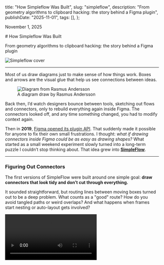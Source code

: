 
  title: "How Simpleflow Was Built",
  slug: "simpleflow",
  description:
    "From geometry algorithms to clipboard hacking: the story behind a Figma plugin",
  publishDate: "2025-11-01",
  tags: [],
};

<p className="time" dateTime="2025-11-01">
  November 1, 2025
</p>

<div className="article-page-header">
# How Simpleflow Was Built

From geometry algorithms to clipboard hacking: the story behind a Figma plugin

</div>

<img src={coverImage} alt="Simpleflow cover" />

---

Most of us draw diagrams just to make sense of how things work. Boxes and arrows are the visual glue that help us see connections between ideas.

<figure>
  <img src={diagramImage} alt="Diagram from Rasmus Andersson" />
  <figcaption>A diagram draw by Rasmus Andersson</figcaption>
</figure>

Back then, I’d watch designers bounce between tools, sketching out flows and connectors, only to rebuild everything again inside Figma. The connectors looked off, and any time something changed, you had to modify context again.

Then in **2019**, [Figma opened its plugin API](https://www.figma.com/community/plugins). That suddenly made it possible for anyone to fix their own small frustrations. I thought: _what if drawing connectors inside Figma could be as easy as drawing shapes?_ What started as a small weekend experiment slowly turned into a long-term puzzle I couldn’t stop thinking about. That idea grew into [**SimpleFlow**](https://www.figma.com/community/plugin/751821593330638172/simpleflow-figjam-connectors-everywhere).

---

### Figuring Out Connectors

The first versions of SimpleFlow were built around one simple goal: **draw connectors that look tidy and don’t cut through everything.**

It sounded straightforward, but routing lines between moving boxes turned out to be a deep problem. What counts as a "good" route? How do you avoid tangled paths or weird overlaps? And what happens when frames start nesting or auto-layout gets involved?

<Video src={sf2019} />

I spent months back in 2020 writing rule-based routing: check positions, test collisions, bend lines at ninety degrees, repeat. If I'd seen [this deep dive article about Routing Orthogonal Diagram Connectors](https://medium.com/swlh/routing-orthogonal-diagram-connectors-in-javascript-191dc2c5ff70) earlier, it would've saved a lot of time!

<figure>
  <img src={RoutingOrthogonalDiagramImage} alt="Simpleflow stat 2020-1" />
  <img src={RoutingOrthogonalDiagramImage2} alt="Simpleflow stat 2020-2" />
  <figcaption>
    A deep dive that covers most of those edge cases neatly (2020)
  </figcaption>
</figure>

Then in **April 2021**, [FigJam launched](https://www.figma.com/figjam/). Seeing its live connectors in action was a delightful moment: they updated in real time and solved exactly the kind of problem I’d been wrestling with. It was a reference for what a “good” solution could look like.

At that point, Figma’s API only supported connectors inside FigJam, but not in Figma Design. There was a `createConnector()` method, but it [didn’t work outside that environment](https://developers.figma.com/docs/plugins/api/properties/figma-createconnector/). I tried a few experiments, but none felt natural or reliable. So I decided to step back and pause the project, hoping one day the API might open up to design files too.

---

### One Button, Big Turning Point

In **January 2023**, [Danny Postmaa tweets about Figcomponents.com](https://x.com/dannypostmaa/status/1612345747495874561) — a [site](https://www.figcomponents.com/) that let you copy UI components from the web and paste them straight into Figma. That immediately clicked for me: if the browser could paste components, then the same pathway might also paste FigJam connectors.

With that in mind, I simplified SimpleFlow into a single idea: **Copy Connector → Paste → Done.** No extra settings or UI controls, just one simple action that worked.

<Video src={sf2023} muted />

Long story short, after launch the plugin’s usage grew **almost 8x in six months (Dec, 2022 → Jun, 2023)**. You might be wondering: _how did you make it?_ To make it work I had to dig into how the browser writes data to the clipboard and how Figma reads it back on paste.

<img src={statImage} alt="Simpleflow stat 22-23" />

---

### Opening the Clipboard

At first, I thought it'd be simple: just write the connector data to the clipboard, right? I already had a static file saved in the plugin, but the tricky part was figuring out **what format it needed to be in**.

So I tried pasting the connector into VS Code and Apple Notes to see what would happen. Nothing showed up. That's when I knew something was off. I found this handy website [Evercoder's Clipboard Inspector](https://github.com/evercoder/clipboard-inspector) and finally got to peek under the hood at what Figma was actually putting on the clipboard. And that's when it all made sense: Figma wasn't using plain text at all, it was writing **rich `text/html`** with two special attributes tucked inside: `data-metadata` and `data-buffer`.

<img src={clipboardInsImage} alt="Inspector" />

```html lines={[3,4]} showLineNumbers
<meta charset="utf-8" />
<div>
  <span data-metadata="<!--(figmeta)eyJm[...]9Cg==(/figmeta)-->"></span>
  <span data-buffer="<!--(figma)ZmlnLW[...]ff/AA==(/figma)-->"></span>
</div>
<span style="white-space:pre-wrap;">Text</span>
```

`data-metadata` starts with **eyJ**, which gives me a sense of Base64-encoded JSON; decoding with `JSON.parse(atob(...))` you'll get something like:

```JSON
{
  "fileKey": "4XvKUK38NtRPZASgUJiZ87",
  "pasteID": 1261442360,
  "dataType": "scene"
}
```

And the real payload lives inside `data-buffer`. Base64-decoding that produces a binary blob starting with `fig-kiwi`. I learned about this from [Alex Harri’s excellent deep dive](https://alexharri.com/blog/clipboard) on the Clipboard API, which explains not just how clipboard formats work in browsers, but also how Figma encodes its own data:

```JSON
fig-kiwiF\x00\x00\x00\x1CK\x00\x00µ½\v\x9CdI[...]\x197Ü\x83\x03
```

This fig-kiwi string turned out to be Figma’s internal [Kiwi format](https://github.com/evanw/kiwi) (created by co-founder & former CTO Evan Wallace). So what I needed to store inside the static file wasn’t just vector data; it was a tiny `.fig` file!

---

### Encoding and Decoding using kiwi-schema

How does copying in Figma actually work? In short, Figma turns the selected elements (area) into a small `.fig` file through kiwi-schema format, encodes it in Base64, places that string inside the `data-buffer` attribute of an empty HTML `<span>` element, and then writes the entire HTML snippet to the clipboard as `text/html`.

You can also test this yourself: try to create a new figma file, save and upload it to [Evan Wallace’s .fig parser](https://madebyevan.com/figma/fig-file-parser/). You’ll see the actual contents, including Design data (.fig), Meta data (.json), and the thumbnail.

<Video src={figFileInspector} />

```javascript title={'STEP 1: ArrayBuffer → JSON (Kiwi Schema Decode)'}
import { ByteBuffer, compileSchema, decodeBinarySchema } from 'kiwi-schema';

// Extract Base64 from html → Base64 → Blob → ArrayBuffer, then:

const figToJson = (fileBuffer: ArrayBuffer): object => {

  // Parse fig-kiwi format: [magic][delimiter][schema section][data section]
  const [schemaByte, dataByte] = figToBinaryParts(fileBuffer);
  
  const schema = decodeBinarySchema(new ByteBuffer(schemaByte));
  const schemaHelper = compileSchema(schema);
  const json = schemaHelper['decodeMessage'](new ByteBuffer(dataByte));
  
  // Encode blob bytes to base64 for JSON (if any)
  return convertBlobsToBase64(json);
}

// → { nodeChanges: [{ type: 'CONNECTOR', nodeGenerationData: {...}, ... }] }
const jsonData = figToJson(arrayBuffer);

// Now, jsonData for you to modify (Skip)

```


```javascript title={'STEP 2: JSON → Uint8Array (Kiwi Schema Encode)'}
import { ByteBuffer, compileSchema, decodeBinarySchema } from 'kiwi-schema';

// After updating all the connector JSON data,

const jsonToFig = async (json: any, originalBuffer: ArrayBuffer): Promise<Uint8Array> => {
  
  // Parse fig-kiwi format: [magic][delimiter][schema section][data section]
  const [schemaByte, _] = figToBinaryParts(originalBuffer);
  
  // Encode JSON using original schema
  const schema = decodeBinarySchema(new ByteBuffer(schemaByte));
  const schemaHelper = compileSchema(schema);
  const encodedData = schemaHelper['encodeMessage'](decodeBase64ToBlobBytes(json));
  
  // Compress both schema and data
  const compressedSchema = UZIP.deflateRaw(schemaByte);
  const compressedData = UZIP.deflateRaw(encodedData);
  
  // Build fig-kiwi binary format
  const result = new Uint8Array(
    8 + 4 +                              // magic + delimiter
    4 + compressedSchema.length +        // schema section
    4 + compressedData.length            // data section
  );
  
  // Write header: 'fig-kiwi' magic bytes + delimiter
  result.set([102, 105, 103, 45, 107, 105, 119, 105], 0);  // 'fig-kiwi'
  result.set([0x0f, 0, 0, 0], 8);                          // delimiter
  
  // ... and the rest of data:
  // [magic bytes][delimiter][compressed schema][compressed data]

  return result;
};

// binaryData is now a Uint8Array in Figma's fig-kiwi format
const binaryData = await jsonToFig(jsonData, arrayBuffer);

// then, Uint8Array → Base64 → Update to the HTML and Write to Clipboard

```

At first, this approach might seem overcomplicated, but there’s a good reason for it. As [Alex Harri explains in his article on clipboard formats](https://alexharri.com/blog/clipboard), browsers have to translate data between web and operating system clipboard APIs, and each OS supports only a few “standard” formats, like plain text, HTML, and PNG. Custom types (like Figma’s internal format) don’t map cleanly across apps.

By storing encoded data as `text/html`, Figma ensures that the clipboard contents are recognized by all operating systems. That’s why you can copy something from Figma’s web app and paste it seamlessly into the desktop app, the browser and OS both understand what’s being transferred.

---

### Back to the plugin

Once I understood how fig-kiwi and clipboard encoding worked, I could finally rebuild SimpleFlow from the inside out. The plugin can now generate connectors dynamically: adjusting color, stroke width, or corner rounding.

It can even **create connector types that aren’t available in Figma’s official UI**. Because the plugin builds connectors directly at the data level, it offers far more precise control without the usual editor limitations:

```JSON lines={[19,23]} showLineNumbers
/**
* Working at the schema level unlocks two key advantages:
*
* 1. Access to undocumented properties: Some connector properties like `connectorTextMidpoint` 
*    exist in the schema but aren't exposed through Figma's official API documentation.
*    https://developers.figma.com/docs/plugins/api/api-reference/
*
* 2. Bypass UI limitations: You can apply config that Figma's UI doesn't normally allow,
*    such as setting `connectorLineStyle` from "ELBOWED"` to `CURVED` type.
*/

{
  ...,
  type: "CONNECTOR",
  visible: true,
  opacity: 1,
  strokeWeight: 0,
  strokeAlign: "CENTER",
  connectorLineStyle: "ELBOWED", // 📍 customize to `CURVED` type is possible!
  connectorStartCap: "NONE",
  connectorEndCap: "ARROW_LINES",
   // 📍 or access to internal props
  connectorTextMidpoint: { section: "MIDDLE_TO_END", offset: 0.04886624589562416, offAxisOffset: "NONE" },
  connectorStart: {
    magnet: "NONE"
    ...,
  },
  connectorEnd: {
    magnet: "NONE"
    ...,
  },
  ...
}
```

<Video src={sf2025} />

On the other hand, getting **clipboard writes to behave** inside Figma’s plugin sandbox was tricky. Some clipboard APIs are deprecated, and browser behavior can be inconsistent. This [community thread](https://forum.figma.com/ask-the-community-7/write-to-clipboard-from-custom-plugin-23974) became my main reference. After plenty of trial and error, I found a setup stable enough to rely on.

```js
  const setToClipboard = async (data) => {
    try {
      /**
       * As with many new APIs, the Clipboard API is only supported for pages served over HTTPS.
       * To help prevent abuse, clipboard access is only allowed when a page is the active tab.
       * Pages in active tabs can write to the clipboard without requesting permission,
       * but reading from the clipboard always requires permission.
       */
      const contentBlob = new Blob([data], { type: 'text/html' });
      const item = new clipboard.ClipboardItem({ 'text/html': contentBlob });

      clipboard.write([item]).then(
        () => {
          console.log('Copied to clipboard successfully!');
        },
        (error) => {
          console.error('unable to write to clipboard. Error:');
        }
      );
    } catch (err) {
      new Error(err);
    }
  };
```

That’s how SimpleFlow’s **Copy Connector** button actually works, it assembles a valid element schema, encodes it the same way Figma does, save the data into Clipboard, and relies on Figma's native parsing process when pasting.

---

### When Figma Closed the API Door

Around mid-2025, Figma tightened its API. Developers began seeing errors like this:

```plaintext
Error: in clone: Cloning CONNECTOR nodes is not supported in the current editor
```

> “The CONNECTOR node type is specific to FigJam and should never have been allowed by the API in Figma Design… The API has now been updated to enforce this consistently.”  
> — **ksn, Figma Community Support**

A discussion on the [Figma Forum](https://forum.figma.com/ask-the-community-7/has-figma-changed-or-restricted-its-clone-function-api-43505) explains that no more `createConnector()` calls and `clone()` workarounds, FigJam connectors were officially off-limits inside Figma Design. Many popular plugins broke overnight. SimpleFlow, however, kept working.

Both approaches were technically programmatic: one used Figma’s API to create connectors directly, while mine **generated the connector through actual element schema** instead. Users still had to press hotkey **Cmd/Ctrl + V** to paste it from Clipboard, but since Figma treats paste as a valid action, it remained supported. That small difference was enough to keep the plugin alive.

---

### Looking Back

What began as a weekend experiment to route lines around boxes turned into an unexpected API journey. When geometry got tricky and the Figma API reached its limits, curiosity led me to explore how copy-paste actually works, and turned out to be the better path. Along the way, I learned a few things:

1. Every copy in Figma is essentially a tiny `.fig` file.
2. Understanding clipboard formats can sometimes be more powerful than private APIs.
3. Simplicity scales — one button can go a long way.

Today, SimpleFlow helps thousands of creators turn their ideas into clear diagrams inside Figma. I’m glad that a small project taught me so much — lessons that have carried into [every other plugin](https://www.figma.com/@lichin) I’ve built since.

---

### References

- [SimpleFlow Plugin](https://www.figma.com/community/plugin/751821593330638172/simpleflow-figjam-connectors-everywhere)
- [Routing Orthogonal Connectors in JavaScript](https://medium.com/swlh/routing-orthogonal-diagram-connectors-in-javascript-191dc2c5ff70)
- [Figma createConnector() API Docs](https://developers.figma.com/docs/plugins/api/properties/figma-createconnector/)
- [Figcomponents](https://www.figcomponents.com/)
- [Danny Postmaa’s Tweet](https://x.com/dannypostmaa/status/1612345747495874561)
- [Evan Wallace’s .fig Parser](https://madebyevan.com/figma/fig-file-parser/)
- [Evercoder’s Clipboard Inspector](https://github.com/evercoder/clipboard-inspector)
- [The web’s clipboard, and how it stores data of different types](https://alexharri.com/blog/clipboard)
- [Community Thread: Write to Clipboard from Plugin](https://forum.figma.com/ask-the-community-7/write-to-clipboard-from-custom-plugin-23974)
- [Forum Thread: Connector Clone Restriction](https://forum.figma.com/ask-the-community-7/has-figma-changed-or-restricted-its-clone-function-api-43505)
